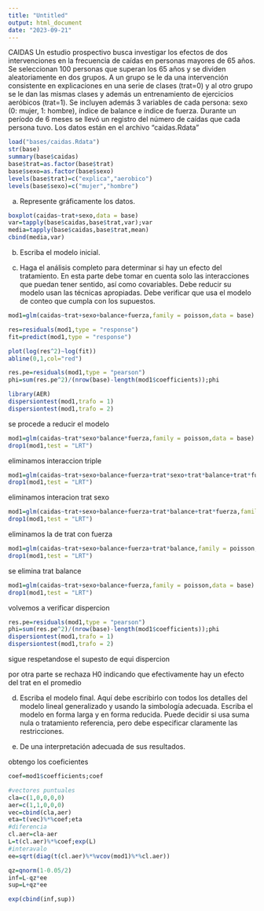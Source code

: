```yaml
---
title: "Untitled"
output: html_document
date: "2023-09-21"
---
```

CAIDAS
Un estudio prospectivo busca investigar los efectos de dos intervenciones en la frecuencia de caídas en personas mayores de 65 años. Se seleccionan 100 personas que superan los 65 años y se dividen aleatoriamente en dos grupos. A un grupo se le da una intervención consistente en explicaciones en una serie de clases (trat=0) y al otro grupo se le dan las mismas clases y además un entrenamiento de ejercicios aeróbicos (trat=1).   Se incluyen además 3 variables de cada persona: sexo (0: mujer, 1: hombre), índice de balance  e índice de fuerza.  Durante un período de 6 meses se llevó un registro del número de caídas que cada persona tuvo.
Los datos están en el archivo “caidas.Rdata”
```r
load("bases/caidas.Rdata")
str(base)
summary(base$caidas)
base$trat=as.factor(base$trat)
base$sexo=as.factor(base$sexo)
levels(base$trat)=c("explica","aerobico")
levels(base$sexo)=c("mujer","hombre")
```

a.	Represente gráficamente los datos.
```r

boxplot(caidas~trat+sexo,data = base)
var=tapply(base$caidas,base$trat,var);var
media=tapply(base$caidas,base$trat,mean)
cbind(media,var)
```

b.	Escriba el modelo inicial.

c.	Haga el análisis completo para determinar si hay un efecto del tratamiento.  En esta parte debe tomar en cuenta solo las interacciones que puedan tener sentido, así como covariables. Debe reducir su modelo usan las técnicas apropiadas.  Debe verificar que usa el modelo de conteo que cumpla con los supuestos.
```r
mod1=glm(caidas~trat+sexo+balance+fuerza,family = poisson,data = base)

res=residuals(mod1,type = "response")
fit=predict(mod1,type = "response")

plot(log(res^2)~log(fit))
abline(0,1,col="red")

res.pe=residuals(mod1,type = "pearson")
phi=sum(res.pe^2)/(nrow(base)-length(mod1$coefficients));phi
```
```r
library(AER)
dispersiontest(mod1,trafo = 1)
dispersiontest(mod1,trafo = 2)
```
se procede a reducir el modelo
```r
mod1=glm(caidas~trat*sexo*balance*fuerza,family = poisson,data = base)
drop1(mod1,test = "LRT")
```
eliminamos interaccion triple 
```r
mod1=glm(caidas~trat+sexo+balance+fuerza+trat*sexo+trat*balance+trat*fuerza,family = poisson,data = base)
drop1(mod1,test = "LRT")
```
eliminamos interacion trat sexo
```r
mod1=glm(caidas~trat+sexo+balance+fuerza+trat*balance+trat*fuerza,family = poisson,data = base)
drop1(mod1,test = "LRT")
```
eliminamos la de trat con fuerza
```r
mod1=glm(caidas~trat+sexo+balance+fuerza+trat*balance,family = poisson,data = base)
drop1(mod1,test = "LRT")
```
se elimina trat balance 
```r
mod1=glm(caidas~trat+sexo+balance+fuerza,family = poisson,data = base)
drop1(mod1,test = "LRT")
```
volvemos a verificar dispercion
```r
res.pe=residuals(mod1,type = "pearson")
phi=sum(res.pe^2)/(nrow(base)-length(mod1$coefficients));phi
dispersiontest(mod1,trafo = 1)
dispersiontest(mod1,trafo = 2)
```
sigue respetandose el supesto de equi dispercion

por otra parte se rechaza H0 indicando que efectivamente hay un efecto del trat en el promedio


d.	Escriba el modelo final.  Aquí debe escribirlo con todos los detalles del modelo lineal generalizado y usando la simbología adecuada. Escriba el modelo en forma larga y en forma reducida.  Puede decidir si usa suma nula o tratamiento referencia, pero debe especificar claramente las restricciones.

e.	De una interpretación adecuada de sus resultados.

obtengo los coeficientes
```r
coef=mod1$coefficients;coef
```
```r
#vectores puntuales
cla=c(1,0,0,0,0)
aer=c(1,1,0,0,0)
vec=cbind(cla,aer)
eta=t(vec)%*%coef;eta
#diferencia
cl.aer=cla-aer
L=t(cl.aer)%*%coef;exp(L)
#interavalo
ee=sqrt(diag(t(cl.aer)%*%vcov(mod1)%*%cl.aer))

qz=qnorm(1-0.05/2)
inf=L-qz*ee
sup=L+qz*ee

exp(cbind(inf,sup))
```

